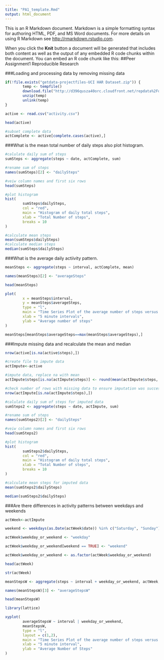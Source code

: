 ```yaml
---
title: "PA1_template.Rmd"
output: html_document
---
```


This is an R Markdown document. Markdown is a simple formatting syntax for authoring HTML, PDF, and MS Word documents. For more details on using R Markdown see <http://rmarkdown.rstudio.com>.

When you click the **Knit** button a document will be generated that includes both content as well as the output of any embedded R code chunks within the document. You can embed an R code chunk like this:
##Peer Assignment1 Reproducible Research

###Loading and processing data by removing missing data

```r
if(!file.exists("getdata-projectfiles-UCI HAR Dataset.zip")) {
        temp <- tempfile()
        download.file("http://d396qusza40orc.cloudfront.net/repdata%2Fdata%2Factivity.zip",temp)
        unzip(temp)
        unlink(temp)
}

active <- read.csv("activity.csv")

head(active)

#subset complete data 
actComplete <- active[complete.cases(active),]

```

###What is the mean total number of daily steps also plot histogram.

```r
#calulate daily sum of steps
sumSteps <- aggregate(steps ~ date, actComplete, sum)

#rename sum of steps 
names(sumSteps)[2] <- "dailySteps"

#veiw column names and first six rows
head(sumSteps)

#plot histogram
hist(
        sumSteps$dailySteps,
        col = "red",
        main = "Histogram of daily total steps",
        xlab = "Total Number of steps",
        breaks = 10
)

#calculate mean steps
mean(sumSteps$dailySteps)
#calculate median steps
median(sumSteps$dailySteps)
```

###What is the average daily actiivity pattern.

```r
meanSteps <- aggregate(steps ~ interval, actComplete, mean)

names(meanSteps)[2] <- "averageSteps"

head(meanSteps)

plot(
        x = meanSteps$interval,
        y = meanSteps$averageSteps,
        type = "l",
        main = "Time Series Plot of the average number of steps versus 5 minute interval",
        xlab = "5 minute intervals",
        ylab = "Average number of steps"
)

meanSteps[meanSteps$averageSteps==max(meanSteps$averageSteps),]
```

###Impute missing data and recalculate the mean and median

```r
nrow(active[is.na(active$steps),])

#create file to impute data
actImpute<-active

#impute data, replace na with mean
actImpute$steps[is.na(actImpute$steps)] <- round(mean(actImpute$steps, na.rm = TRUE))

#check number of rows with missing data to ensure imputation was successful  
nrow(actImpute[is.na(actImpute$steps),])

#calulate daily sum of steps for imputed data
sumSteps2 <- aggregate(steps ~ date, actImpute, sum)

#rename sum of steps 
names(sumSteps2)[2] <- "dailySteps"

#veiw column names and first six rows
head(sumSteps2)

#plot histogram
hist(
        sumSteps2$dailySteps,
        col = "red",
        main = "Histogram of daily total steps",
        xlab = "Total Number of steps",
        breaks = 10
)

#calculate mean steps for imputed data
mean(sumSteps2$dailySteps)

median(sumSteps2$dailySteps)
```

###Are there differences in activity patterns between weekdays and weekends

```r
actWeek<-actImpute

weekend <- weekdays(as.Date(actWeek$date)) %in% c("Saturday", "Sunday")

actWeek$weekday_or_weekend <- "weekday"

actWeek$weekday_or_weekend[weekend == TRUE] <- "weekend"

actWeek$weekday_or_weekend <- as.factor(actWeek$weekday_or_weekend)

head(actWeek)

str(actWeek)

meanStepsW <- aggregate(steps ~ interval + weekday_or_weekend, actWeek, mean)

names(meanStepsW)[3] <- "averageStepsW"

head(meanStepsW)

library(lattice)

xyplot(
        averageStepsW ~ interval | weekday_or_weekend,
        meanStepsW,
        type = "l",
        layout = c(1,2),
        main = "Time Series Plot of the average number of steps versus 5 minute interval for weekday and weekends",
        xlab = "5 minute interval",
        ylab = "Average Number of Steps"
)
```

